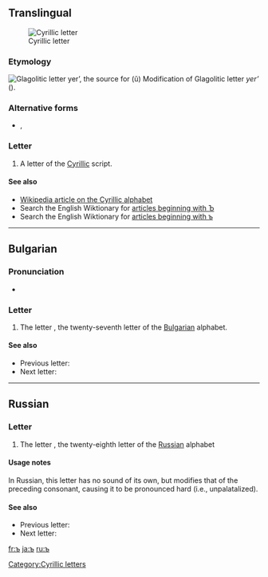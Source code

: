 ==Translingual==
[[Image:Cyrillic Hard Sign.png|thumb|Cyrillic letter {{Cyrl|ъ}}]]

===Etymology===
[[Image:GlagolitsaJer.gif|left|Glagolitic letter ''yer’'', the source for {{Cyrl|ъ}} ''(ŭ)'']]
Modification of Glagolitic letter ''yer’'' ({{term|Ⱏ|sc=Glag}}).<br clear="left" />

===Alternative forms===
* {{qualifier|italics}} {{Cyrl|''Ъ''}}, {{Cyrl|''ъ''}}

===Letter===
{{infl|mul|letter|sc=Cyrl|lower case||upper case|Ъ}}

# A letter of the [[Cyrillic]] script.

====See also====
*[[w:Cyrillic alphabet|Wikipedia article on the Cyrillic alphabet]]
*Search the English Wiktionary for [[Special:Allpages/Ъ|articles beginning with Ъ]]
*Search the English Wiktionary for [[Special:Allpages/ъ|articles beginning with ъ]]

----

==Bulgarian==

===Pronunciation===
* {{IPA|lang=bg|/ø/}}

===Letter===
{{infl|bg|letter|sc=Cyrl|lower case||upper case|Ъ}}

# The letter {{term|sc=Cyrl|ер голям|tr=er goljam||big er}}, the twenty-seventh letter of the [[Bulgarian]] alphabet.

====See also====
* Previous letter: {{onym|bg|sc=Cyrl|щ|tr=št}}
* Next letter: {{onym|bg|sc=Cyrl|ь|tr=j}}

[[Category:Cyrillic letters]]

----

==Russian==

===Letter===
{{infl|ru|letter|sc=Cyrl|lower case||upper case|Ъ}}

# The letter {{term|sc=Cyrl|твёрдый знак|tr=tvjórdyj znak||hard sign}}, the twenty-eighth letter of the [[Russian]] alphabet

====Usage notes====
In Russian, this letter has no sound of its own, but modifies that of the preceding consonant, causing it to be pronounced hard (i.e., unpalatalized).

====See also====
* Previous letter: {{onym|ru|sc=Cyrl|щ|tr=šč}}
* Next letter: {{onym|ru|sc=Cyrl|ы|tr=y}}

[[fr:ъ]]
[[ja:ъ]]
[[ru:ъ]]